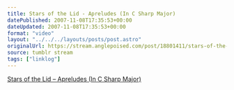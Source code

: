 ```yaml
---
title: Stars of the Lid - Apreludes (In C Sharp Major)
datePublished: 2007-11-08T17:35:53+00:00
dateUpdated: 2007-11-08T17:35:53+00:00
format: "video"
layout: "../../../layouts/posts/post.astro"
originalUrl: https://stream.anglepoised.com/post/18801411/stars-of-the-lid-apreludes-in-c-sharp-major
source: tumblr stream
tags: ["linklog"]
---
```



<YouTube id="https://www.youtube.com/watch?v=y1ZpCJYRg-I" />

[Stars of the Lid – Apreludes (In C Sharp Major)][1]

[1]: https://www.youtube.com/watch?v=y1ZpCJYRg-I

